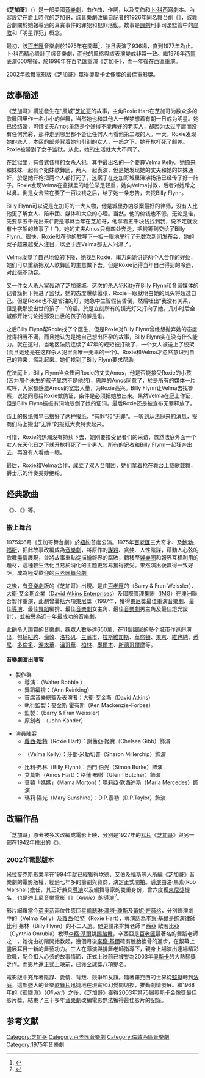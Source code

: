 {{noteTA
|1=zh-hk:卜·科西;zh-tw:鮑伯·佛西;zh-cn:鲍勃·福斯;
|2=zh-hk:科西;zh-tw:佛西;zh-cn:福斯;
}}
{{Infobox Musical
| name = 芝加哥<br />''Chicago''
| image = Chicago musical.jpg
| caption = 原裝百老匯海報
| music = {{link-en|約翰·坎德|John Kander}}
| lyrics = {{link-en|佛列德·艾伯|Fred Ebb}}
| book = 佛列德·艾伯<br />[[卜·科西|卜·科西]]
| basis = 《{{link-en|芝加哥 (戲劇)|Chicago (play)|芝加哥}}》<br />''Chicago''<br />劇作家：{{link-en|瑪琳·達拉絲·華金絲|Maurine Dallas Watkins}}
| productions = {{plainlist|
* 1975 [[百老匯劇院|百老匯]]
* 1977 [[布宜諾斯艾利斯|布宜諾斯艾利斯]]
* 1977 [[漢堡|漢堡]]
* 1979 [[維也納|維也納]]
* 1979 [[西區劇院|西區]]
* 1981 [[悉尼|悉尼]]
* 1987 [[慕尼黑|慕尼黑]]
* 1996 百老匯 重演
* 1997 [[巴塞隆拿|巴塞隆拿]]
* 1997 [[北美洲|北美洲]]巡迴演出
* 1997 西區 重演
* 1998 [[墨爾本|墨爾本]]
* 1998 [[維也納|維也納]]
* 1999 [[馬德里|馬德里]]
* 1999 [[哥德堡|哥德堡]]
* 1999 [[拉斯維加斯|拉斯維加斯]]
* 1999 [[烏德勒支|烏德勒支]]
* 2001 布宜諾斯艾利斯 重演
* 2001 [[英國|英國]]巡迴演出
* 2001 [[墨西哥城|墨西哥城]]
* 2002 [[華沙|華沙]]
* 2002 [[莫斯科|莫斯科]]
* 2002 [[芝加哥_(電影)|電影版]]
* 2003 [[滿地可|滿地可]]
* 2004 [[米蘭|米蘭]]
* 2004 [[布加勒斯特|布加勒斯特]]
* 2004 [[巴黎|巴黎]]
* 2004 [[聖保羅_(巴西)|聖保羅]]
* 2005 [[約翰內斯堡|約翰內斯堡]]
* 2006 [[貝爾格萊德|貝爾格萊德]]
* 2007 [[哥本哈根|哥本哈根]]
* 2007 [[首爾|首爾]]
* 2008 [[東京都|東京都]]
* 2009 [[澳洲|澳洲]]巡迴演出
* 2009 [[荷蘭|荷蘭]]巡迴演出
* 2009 [[馬德里|馬德里]]
* 2010 布宜諾斯艾利斯
* 2010 [[皇家加勒比國際遊輪|皇家加勒比]]
* 2012 [[波哥大|波哥大]]
* 2012 [[利馬|利馬]]
* 2013 [[聖地亞哥_(智利)|聖地亞哥]]
* 2013 莫斯科 重演
* 2013 [[卡拉卡斯|卡拉卡斯]]
* 2014 [[日本|日本]]巡迴演出
* 2014 [[史特加|史特加]]
* 2016 [[英國|英國]]巡迴演出
* 2017 哥本哈根 重演
* 2017 [[聖何塞_(哥斯達黎加)|聖何塞]]
* 2018 西區 重演
}}
<!-- 請不要加入特定表演獲得的獎項(演出、導演等等) -->
| awards = {{link-en|東尼獎最佳改編音樂劇|Tony Award for Best Revival of a Musical}}<br/>{{link-en|格林美獎最佳音樂劇專輯|Grammy Award for Best Musical Theater Album}}
}}
《'''芝加哥'''》（{{lang-en|'''''Chicago'''''}}）是一部美國[[音樂劇|音樂劇]]，由{{link-en|約翰·坎德|John Kander}}作曲、{{link-en|佛列德·艾伯|Fred Ebb}}作詞，以及艾伯和[[卜·科西|卜·科西]]寫劇本。內容設定在[[爵士時代|爵士時代]]的[[芝加哥|芝加哥]]，該音樂劇改編自記者{{link-en|瑪琳·達拉絲·華金絲|Maurine Dallas Watkins}}的1926年同名舞台劇《{{link-en|芝加哥 (舞台劇)|Chicago (play)|芝加哥}}》，該舞台劇關於她報導過的真實事件的罪犯和犯罪活動。故事是[[諷刺|諷刺]]刑事司法監管中的[[政治腐敗|腐敗]]和「明星罪犯」概念。

最初，該[[百老匯劇院|百老匯]]音樂劇於1975年在{{link-en|理查德·羅傑斯劇院|Richard Rodgers Theatre|第46街劇院}}開幕<ref>{{Cite web |url = http://www.chitarivera.com/productions/chicago.htm |title = Chicago |publisher = chitarivera.com |language = en |access-date = 2018-08-24 |archive-date = 2017-01-24 |archive-url = https://web.archive.org/web/20170124150914/http://www.chitarivera.com/productions/chicago.htm |dead-url = no }}</ref>，並且表演了936場，直到1977年為止。卜·科西精心設計了該音樂劇，而他的風格與該表演變成非常一致。繼1979年[[西區劇院|西區]]表演600場後，於1996年在百老匯重演《芝加哥》，而一年後在西區重演。

2002年歌舞電影版《[[芝加哥_(電影)|芝加哥]]》贏得[[奧斯卡金像獎|奧斯卡金像獎]]的[[奧斯卡最佳影片獎|最佳電影獎]]。

== 故事簡述 ==
《芝加哥》講述發生在“風城”[[芝加哥|芝加哥]]的故事，主角Roxie Hart在芝加哥为数众多的歌舞团里作一名小小的伴舞，当然她也和其他人一样梦想着有朝一日成为明星。她已经结婚，可惜丈夫Amos虽然是个好得不能再好的老实人，却因为太过平庸而没有任何光彩，那种走到哪里都不会让任何人再看他第二眼的人。一天，Roxie发现她的恋人，本区的邮差背着她勾引别的女人，一怒之下，她开枪打死了邮差。Roxie被带到了女子监狱，从此，她的生活就大大不同了。 

在监狱里，有各式各样的女杀人犯。其中最出名的一个要算Velma Kelly。她原来和妹妹一起有个姐妹歌舞团，两人一起表演，但是她发现她的丈夫和她的妹妹通奸，於是她开枪把两个人都打死了，这案子在芝加哥城里沸沸扬扬已经传了好一阵子。Roxie发现Velma在监狱里的地位举足轻重，她向Velma讨教，后者对她斥之以鼻。倒是女舍监在要了一百块钱之后，给了她一条忠告，去找Billy Flynn。 

Billy Flynn可以说是芝加哥的一大人物，他是城里办凶杀案最好的律师，没有人比他更了解女人、陪审团、媒体和大众的心理。当然，他的价钱也不低，无论是谁，先要拿五千元出来(“要是耶稣当年在芝加哥，他拿着五千块钱找到我，说不定就没有十字架的故事了！”)。她的丈夫Amos只有四处奔走，把钱筹到交给了Billy Flynn。很快，Roxie就在他的教导下一板一眼地举行了无数次新闻发布会，她的案子越来越受人注目，以至于连Velma都无人问津了。 

Velma发觉了自己地位的下降，她找到Roxie，竭力向她讲述两个人合作的好处，她们可以重新把双人歌舞团的生意做下去。但是Roxie记得当年自己得到的冷遇，对此毫不动容。 

又一件女人杀人案轰动了芝加哥城。这次的杀人犯Kitty在Billy Flynn和各家媒体的记者簇拥下拥进了监狱，她的态度爆孽嚣张，Roxie一眼就明白她的风头将超过自己。但是Roxie也不是省油的灯，她急中生智假装昏倒，然后吐出“我没有关系，但是我那没出世的孩子--”的话。於是立刻所有的镁光灯又打向了她。几小时后全城都开始讨论她那没出世的孩子的爹是谁。 

之后Billy Flynn帮Roxie找了个医生，但是Roxie对Billy Flynn曾经想抛弃她的态度觉得相当不满，而且她认为是她自己想出怀孕的故事，Billy Flynn实在没有什么能力。就在这时，当地区法院连续了47年的规矩被打破了，一个女人被送上了绞架(而且她还是在这群杀人犯里面唯一无辜的一个)。Roxie和Velma才忽然意识到自己的将来，慌乱起来。她们找到了Billy Flynn要求帮助。 

在法庭上，Billy Flynn当众质问Roxie的丈夫Amos，他是否能接受Roxie的小孩(因为那个未生的孩子显然不是他的)，忠厚的Amos同意了，於是所有的媒体一片欢呼，大家都感激Amos的宽宏大量，为Roxie高兴。Billy Flynn让Velma去找警察，说她同意给Roxie做伪证，条件是必须把她放出来。果然Velma在庭上作证，但是Billy Flynn振振有词地驳倒了她的证词，最后Roxie还是被宣布无罪释放了。 

街上的报纸摊早已摆好了两种报纸，“有罪”和“无罪”。一听到从法庭来的消息，报商们马上搬出“无罪”的报纸大卖特卖起来。 

可惜，Roxie的热潮没有持续下去，她刚要接受记者们的采访，忽然法庭外面一个女人光天化日之下就开枪打死了一个男人，所有的记者和Billy Flynn一起狂奔出去，再没有人看她一眼。 

最后，Roxie和Velma合作，成立了双人合唱团，她们拿着枪在舞台上载歌载舞，爵士乐的伴奏美妙绝纶。

==经典歌曲==
《{{link-en|All That Jazz (song)|All That Jazz (song)|All That Jazz}}》、《{{link-en|Cell Block Tango|Cell Block Tango}}》等。

===搬上舞台===

1975年6月《芝加哥舞台劇》於[[紐約|紐約]]{{link-en|Richard Rodgers Theatre|Richard Rodgers Theatre|46街劇院}}首度公演。1975年[[百老匯|百老匯]]三大奇才{{link-en|約翰·坎德|John Kander}}、{{link-en|佛列德·艾伯|Fred Ebb}}及[[鮑勃·福斯|鮑勃·福斯]]，把此故事改編成為[[音樂劇|音樂劇]]，將原作的[[謀殺|謀殺]]、貪婪、人性陰謀，藉動人心弦的歌舞盡情展現，並將故事重點從描繪報界的腐敗，轉移至[[娛樂圈|娛樂圈]]和報界互相利用的題材，這種較生活化且易於消化的主題更容易獲得接受。果然演出後贏得一致好評，成為極受歡迎的[[百老匯|百老匯]][[舞台劇|舞台劇]]。

之後，有[[音樂劇|音樂劇]]版的《芝加哥》出現。是由[[百老匯|百老匯]]的{{link-en|巴里與弗妮·韋斯勒|Barry & Fran Weissler}}（Barry & Fran Weissler）、[[大衛·艾金斯企業|大衛·艾金斯企業]]（[[David_Atkins_Enterprises|David Atkins Enterprises]]）及[[國際管理集團|國際管理集團]]（[[IMG|IMG]]）在[[澳洲|澳洲]]聯合製作重演，此劇曾囊括六項[[東尼獎|東尼獎]]（1997年，獲得[[東尼獎|東尼獎]]最佳重演[[音樂劇|音樂劇]]、最佳[[導演|導演]]、最佳[[舞蹈|舞蹈]]編排、最佳[[音樂劇|音樂劇]]女主角、最佳[[音樂劇|音樂劇]]男主角及最佳燈光設計），並被譽為近十年最成功的音樂劇。

此齣令人讚賞的[[音樂劇|音樂劇]]，觀眾人數多達650萬，在11個[[國家|國家]]的多个[[城市|城市]]作巡迴演出，包括[[紐約|紐約]]、[[倫敦|倫敦]]、[[洛杉矶|洛杉矶]]、[[三藩市|三藩市]]、[[拉斯維加斯|拉斯維加斯]]、[[華盛頓|華盛頓]]、[[東京|東京]]、[[維也納|維也納]]、[[悉尼|悉尼]]、[[多倫多|多倫多]]、[[渥太華|渥太華]]、[[溫哥華|溫哥華]]、[[柏林|柏林]]、[[墨爾本|墨爾本]]、[[斯德哥爾摩|斯德哥爾摩]]等。

====音樂劇演出陣容====
*製作群
**導演：{{link-en|華特·鮑比|Walter Bobbie}}（Walter Bobbie ）
**舞蹈編排：{{link-en|安·萊金|Ann Reinking}}（Ann Reinking）
**首席音樂總監及表演者：大衛·艾金斯（David Atkins）
**執行監製：麥金斯·霍有斯（Ken Mackenzie-Forbes）  
**監製：{{link-en|巴里與弗妮·韋斯勒|Barry & Fran Weissler}}（Barry & Fran Weissler）
**原創者：{{link-en|約翰·坎德|John Kander}}（John Kander）

*演員陣容
**[[蘿西·哈特|蘿西·哈特]]（Roxie Hart）：謝茜亞·姬寶（Chelsea Gibb）飾演
**{{link-en|薇瑪·姬利|Velma Kelly}}（Velma Kelly）：莎朗·米勒切普（Sharon Millerchip）飾演
**比利·弗林（Billy Flynn）：西門·伯光（Simon Burke）飾演
**艾莫斯（Amos Hart）：格藩·布徹（Glenn Butcher）飾演
**莫頓「媽媽」（Mama Morton）：瑪莉亞·默西迪斯（Maria Mercedes）飾演
**瑪莉·陽光（Mary Sunshine）：D.P.泰勒（D.P.Taylor）飾演

==改編作品==
「芝加哥」原著被多次改編成電影上映，分別是1927年的[[默片|默片]]《[[芝加哥_(1927年電影)|芝加哥]]》與另一部在1942年推出的《{{link-en|艷姬逢春|Roxie Hart (film)}}》。

=== 2002年電影版本 ===
{{main|芝加哥 (電影)}}
[[米拉麥克斯影業|米拉麥克斯影業]]早在1994年就已經獲得坎德、艾伯及福斯等人所編《芝加哥》音樂劇的電影版權，經過七年多的籌劃與資商，決定正式開拍。[[導演|導演]]由洛·馬素(Rob Marshall)擔任，其正好兼具[[導演|導演]]以及編舞專家的雙重身份，曾六度獲[[東尼獎|東尼獎]]提名，也是[[迪士尼|迪士尼]][[音樂電影|音樂電影]]《{{link-en|小安妮 (1999年電影)|Annie (1999 film)|小安妮}}》（''Annie''）的導演<ref>{{Cite web |url=http://ent.sina.com.cn/h/2004-11-03/1446554027.html |title=美百老汇音乐剧《芝加哥》岁末登台大会堂 |access-date=2010-02-12 |archive-date=2019-07-23 |archive-url=https://web.archive.org/web/20190723132257/http://ent.sina.com.cn/h/2004-11-03/1446554027.html |dead-url=no }}</ref>。

影片網羅當今[[荷里活|荷里活]]兩位性感巨星[[凱瑟琳·澤塔-瓊斯|凱瑟琳·澤塔-瓊斯]]及[[蕾妮·齐薇格|蕾妮·齐薇格]]，分別飾演劇中的{{link-en|薇瑪·姬利|Velma Kelly}}（Velma Kelly）及[[蘿西·哈特|蘿西·哈特]]（Roxie Hart），導演認為[[李察·基爾|李察·基爾]]是飾演律師比利·弗林（Billy Flynn）的不二人選。他更請來排舞老師辛西亞·歐若比亞（Cynthia Onrubia）教導[[李察·基爾|李察·基爾]]跳[[踢踏舞|踢踏舞]]，辛西亞是[[百老匯|百老匯]]最著名的舞蹈老師之一，她從由初階開始教起，幾個月後[[李察·基爾|李察·基爾]]確有脫胎換骨的進步，在銀幕上盡展耳目一新的舞藝功力。三人在導演與排舞老師指導下，親身上場演出連場精彩歌舞，配合扣人心弦的故事情節，正式上映前已被譽為2003年[[奧斯卡|奧斯卡]]的大熱奪獎之作。而影片還正式上映前，已獲[[金球獎|金球獎]]八項提名。

電影版中充斥著陰謀、愛情、背叛、競爭和友誼。隨著羅克西的世界從[[監獄|監獄]]轉到[[法庭|法庭]]，這部盛大的音樂[[歌舞片|歌舞片]]迅捷地在現實和幻覺間切換，推動劇情發展。繼1968年的《[[孤雛淚_(電影)|孤雛淚]]》（''Oliver!''）之後，《[[芝加哥_(電影)|芝加哥]]》獲得2003年[[第75屆奧斯卡金像獎|第75屆奧斯卡金像獎]]最佳影片奬，結束了三十多年[[音樂劇|音樂劇]]改編電影無法獲得最佳影片的記錄。

==参考文献==
<div class="references-small">
<references></references>
</div>

{{Authority control}}
{{DEFAULTSORT:Chicago}}
[[Category:芝加哥|Category:芝加哥]]
[[Category:百老匯音樂劇|Category:百老匯音樂劇]]
[[Category:倫敦西區音樂劇|Category:倫敦西區音樂劇]]
[[Category:1975年音樂劇|Category:1975年音樂劇]]